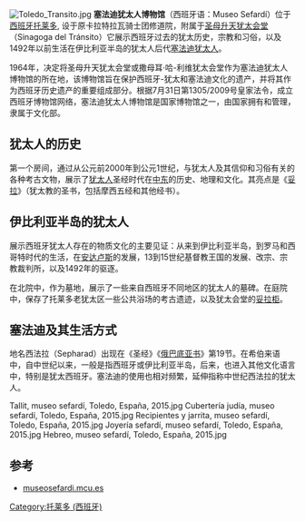 [[File:Toledo_Transito.jpg|thumb]]
'''塞法迪犹太人博物馆'''（西班牙语：Museo Sefardí）位于[[西班牙|西班牙]][[托莱多_(西班牙)|托莱多]], 设于原卡拉特拉瓦骑士团修道院，附属于[[圣母升天犹太会堂|圣母升天犹太会堂]]（Sinagoga del Tránsito）它展示西班牙过去的犹太历史，宗教和习俗，以及1492年以前生活在伊比利亚半岛的犹太人后代[[塞法迪犹太人|塞法迪犹太人]]。

1964年，决定将圣母升天犹太会堂或撒母耳·哈-利维犹太会堂作为塞法迪犹太人博物馆的所在地，该博物馆旨在保护西班牙-犹太和塞法迪文化的遗产，并将其作为西班牙历史遗产的重要组成部分。根据7月31日第1305/2009号皇家法令，成立西班牙博物馆网络，塞法迪犹太人博物馆是国家博物馆之一，由国家拥有和管理，隶属于文化部。

== 犹太人的历史 ==
第一个房间，通过从公元前2000年到公元1世纪，与犹太人及其信仰和习俗有关的各种考古文物，展示了[[犹太人|犹太人]]圣经时代在[[中东|中东]]的历史、地理和文化。其亮点是《[[妥拉|妥拉]]》（犹太教的圣书，包括摩西五经和其他经书）。

== 伊比利亚半岛的犹太人 ==
展示西班牙犹太人存在的物质文化的主要见证：从来到伊比利亚半岛，到罗马和西哥特时代的生活，在[[安达卢斯|安达卢斯]]的发展，13到15世纪基督教王国的发展、改宗、宗教裁判所，以及1492年的驱逐。

在北院中，作为墓地，展示了一些来自西班牙不同地区的犹太人的墓碑。在庭院中，保存了托莱多老犹太区一些公共浴场的考古遗迹，以及犹太会堂的[[妥拉柜|妥拉柜]]。

== 塞法迪及其生活方式==
地名西法拉（Sepharad）出现在《圣经》《[[俄巴底亚书|俄巴底亚书]]》第19节。在希伯来语中，自中世纪以来，一般是指西班牙或伊比利亚半岛，后来，也进入其他文化语言中，特别是犹太西班牙。塞法迪的使用也相对频繁，延伸指称中世纪西法拉的犹太人。

<gallery caption="内部" mode=packed heights=135px>
Tallit, museo sefardí, Toledo, España, 2015.jpg
Cubertería judía, museo sefardí, Toledo, España, 2015.jpg
Recipientes y jarrita, museo sefardí, Toledo, España, 2015.jpg
Joyería sefardí, museo sefardí, Toledo, España, 2015.jpg
Hebreo, museo sefardí, Toledo, España, 2015.jpg
</gallery>

== 参考==
*[http://museosefardi.mcu.es/index.html museosefardi.mcu.es] {{Wayback|url=http://museosefardi.mcu.es/index.html |date=20150910045903 }}
{{coord|39.8558|N|4.0293|W|source:wikidata|display=title}}
[[Category:托莱多_(西班牙)|Category:托莱多 (西班牙)]]